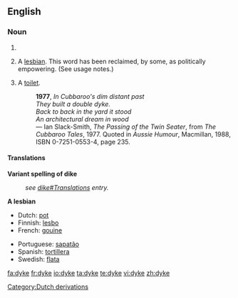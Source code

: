 {{see|dike}}
==English==

===Noun===
{{en-noun}}

# {{alternative spelling of|[[dike]]}}
# {{context|slang|pejorative}} A [[lesbian]].  This word has been reclaimed, by some, as politically empowering. (See usage notes.)
# {{AU}} {{slang}} A [[toilet]].
#: '''1977''', ''In Cubbaroo's dim distant past <br> They built a double dyke. <br> Back to back in the yard it stood <br> An architectural dream in wood'' <br> &mdash; Ian Slack-Smith, ''The Passing of the Twin Seater'', from ''The Cubbaroo Tales'', 1977.  Quoted in ''Aussie Humour'', Macmillan, 1988, ISBN 0-7251-0553-4, page 235.



====Translations====
'''Variant spelling of dike'''
:''see [[dike#Translations]] entry.''

'''A lesbian'''
{{trans-top|A lesbian}}
*Dutch: [[pot]] {{f}}
*Finnish: [[lesbo]]
*French: [[gouine]] {{f}}
{{trans-mid}}
*Portuguese: [[sapatão]] {{m}}
*Spanish: [[tortillera]] {{f}}
*Swedish: [[flata]] {{c}}
{{trans-bottom}}

[[Category:Dutch derivations]]

[[fa:dyke]]
[[fr:dyke]]
[[io:dyke]]
[[ta:dyke]]
[[te:dyke]]
[[vi:dyke]]
[[zh:dyke]]
